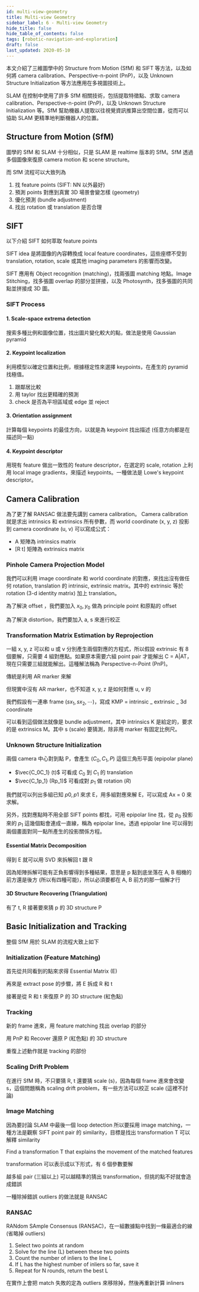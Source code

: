 ```yaml
---
id: multi-view-geometry
title: Multi-view Geometry
sidebar_label: 6 - Multi-view Geometry
hide_title: false
hide_table_of_contents: false
tags: [robotic-navigation-and-exploration]
draft: false
last_updated: 2020-05-10
---
```


本文介紹了三維圖學中的 Structure from Motion (SfM) 和 SIFT 等方法，以及如何將 camera calibration、Perspective-n-point (PnP)，以及 Unknown Structure Initialization 等方法應用在多視圖技術上。

SLAM 在控制中使用了許多 SfM 相關技術，包括提取特徵點、求取 camera calibration、Perspective-n-point (PnP)，以及 Unknown Structure Initialization 等。SfM 幫助機器人提取以往視覺資訊推算出空間位置，從而可以協助 SLAM 更精準地判斷機器人的位置。

## Structure from Motion (SfM)

圖學的 SfM 和 SLAM 十分相似，只是 SLAM 是 realtime 版本的 SfM。SfM 透過多個圖像來復原 camera motion 和 scene structure。

<fig
  src="/img/learning/robotic-navigation-and-exploration/06-multi-view-geometry/sfm.png"
  caption="SfM"
/>

而 SfM 流程可以大致列為

<fig
  src="/img/learning/robotic-navigation-and-exploration/06-multi-view-geometry/sfm_process.png"
  caption="SfM Process"
/>

1. 找 feature points (SIFT: NN 以外最好)
2. 預測 points 對應到真實 3D 場景會變怎樣 (geometry)
3. 優化預測 (bundle adjustment)
4. 找出 rotation 或 translation 是否合理

## SIFT

以下介紹 SIFT 如何萃取 feature points

<fig
  src="/img/learning/robotic-navigation-and-exploration/06-multi-view-geometry/popular_feature_extractors.png"
  caption="Popular Feature Extractors"
/>

SIFT idea 是將圖像的內容轉換成 local feature coordinates，這些座標不受到 translation, rotation, scale 或其他 imaging parameters 的影響而改變。

<fig
  src="/img/learning/robotic-navigation-and-exploration/06-multi-view-geometry/sift_features.png"
  caption="SIFT Features"
/>

SIFT 應用有 Object recognition (matching)，找兩張圖 matching 地點。Image Stitching，找多張圖 overlap 的部分並拼接，以及 Photosynth，找多張圖的共同點並拼接成 3D 圖。

### SIFT Process

#### 1. Scale-space extrema detection

搜索多種比例和圖像位置，找出圖片變化較大的點，做法是使用 Gaussian pyramid

#### 2. Keypoint localization

利用模型以確定位置和比例，根據穩定性來選擇 keypoints，在產生的 pyramid 找極值。

1. 跟鄰居比較
2. 用 taylor 找出更精確的預測
3. check 是否為平坦區域或 edge 並 reject

<fig
  src="/img/learning/robotic-navigation-and-exploration/06-multi-view-geometry/keypoint_localization.png"
  caption="Keypoint Localization"
/>

#### 3. Orientation assignment

計算每個 keypoints 的最佳方向，以就是為 keypoint 找出描述 (任意方向都是在描述同一點)

#### 4. Keypoint descriptor

用現有 feature 做出一致性的 feature descriptor，在選定的 scale, rotation 上利用 local image gradients，來描述 keypoints。一種做法是 Lowe's keypoint descriptor。

## Camera Calibration

為了更了解 RANSAC 做法要先講到 camera calibration。 Camera calibration 就是求出 intrinsics 和 extrinsics 所有參數，而 world coordinate (x, y, z) 投影到 camera coordinate (u, v) 可以寫成公式：

<fig
  src="/img/learning/robotic-navigation-and-exploration/06-multi-view-geometry/camera_calibration.png"
  caption="Camera Calibration"
/>

- A 矩陣為 intrinsics matrix
- [R t] 矩陣為 extrinsics matrix

### Pinhole Camera Projection Model

我們可以利用 image coordinate 和 world coordinate 的對應，來找出沒有做任何 rotation, translation 的 intrinsic, extrinsic matrix。其中的 extrinsic 等於 rotation (3-d identity matrix) 加上 translation。

<fig
  src="/img/learning/robotic-navigation-and-exploration/06-multi-view-geometry/pinhole_camera_projection_model.png"
  caption="Pinhole Camera Projection Model"
/>

為了解決 offset ，我們要加入 $x_0, y_0$ 做為 principle point 和原點的 offset

<fig
  src="/img/learning/robotic-navigation-and-exploration/06-multi-view-geometry/pinhole_camera_projection_model_offset.png"
  caption="Pinhole Camera Projection Model with Offset"
/>

為了解決 distortion，我們要加入 a, s 來進行校正

<fig
  src="/img/learning/robotic-navigation-and-exploration/06-multi-view-geometry/pinhole_camera_projection_model_distortion.png"
  caption="Pinhole Camera Projection Model with Distortion"
/>

### Transformation Matrix Estimation by Reprojection

一組 x, y, z 可以和 u 或 v 分別產生兩個對應的方程式，所以假設 extrinsic 有 8 個要解，只需要 4 組對應點。如果原本需要六組 point pair 才能解出 C = A|AT，現在只需要三組就能解出。這種解法稱為 Perspective-n-Point (PnP)。

<fig
  src="/img/learning/robotic-navigation-and-exploration/06-multi-view-geometry/pnp.png"
  caption="PnP"
/>

傳統是利用 AR marker 來解

<fig
  src="/img/learning/robotic-navigation-and-exploration/06-multi-view-geometry/pnp_ar.png"
  caption="PnP with AR Marker"
/>

但現實中沒有 AR marker，也不知道 x, y, z 是如何對應 u, v 的

<fig
  src="/img/learning/robotic-navigation-and-exploration/06-multi-view-geometry/pnp_problem.png"
  caption="PnP Problem"
/>

我們假設有一連串 frame ($sx_1, sx_2, \cdots$)，寫成 KMP = intrinsic _ extrinsic _ 3d coordinate

<fig
  src="/img/learning/robotic-navigation-and-exploration/06-multi-view-geometry/pnp_icp.png"
  caption="PnP with ICP"
/>

可以看到這個做法就像是 bundle adjustment，其中 intrinsics K 是給定的，要求的是 extrinsics M。其中 s (scale) 要猜測，除非用 marker 有固定比例尺。

<fig
  src="/img/learning/robotic-navigation-and-exploration/06-multi-view-geometry/pnp_bundle_adjustment.png"
  caption="PnP with Bundle Adjustment"
/>

### Unknown Structure Initialization

<fig
  src="/img/learning/robotic-navigation-and-exploration/06-multi-view-geometry/epipolar_plane.png"
  caption="Epipolar Plane"
/>

兩個 camera 中心對到點 P，會產生 ($C_0, C_1, P$) 這個三角形平面 (epipolar plane)

<fig
  src="/img/learning/robotic-navigation-and-exploration/06-multi-view-geometry/unknown_structure_init.png"
  caption="Unknown Structure Initialization"
/>

- $\vec{C_0C_1} (t)$ 可看成 $C_0$ 到 $C_1$ 的 translation
- $\vec{C_1p_1} (Rp_1)$ 可看成對 $p_1$ 做 rotation ($R$)

我們就可以列出多組已知 $p0, p1$ 來求 E，用多組對應來解 E，可以寫成 Ax = 0 來求解。

<fig
  src="/img/learning/robotic-navigation-and-exploration/06-multi-view-geometry/unkown_structure_init_solve.png"
  caption="Unknown Structure Initialization Solve"
/>

另外，找對應點時不用全部 SIFT points 都找，可用 epipolar line 找，從 $p_0$ 投影來的 $p_1$ 這幾個點會連成一直線，稱為 epipolar line。透過 epipolar line 可以得到兩個畫面對同一點所產生的投影關係方程。

#### Essential Matrix Decomposition

得到 E 就可以用 SVD 來拆解回 t 跟 R

<fig
  src="/img/learning/robotic-navigation-and-exploration/06-multi-view-geometry/essential_matrix_decomposition.png"
  caption="Essential Matrix Decomposition"
/>

因為矩陣拆解可能有正負影響得到多種結果，意思是 p 點到底坐落在 A, B 相機的前方還是後方 (所以有四種可能)，所以必須要都在 A, B 前方的那一個解才行

<fig
  src="/img/learning/robotic-navigation-and-exploration/06-multi-view-geometry/essential_matrix_decomposition2.png"
  caption="Essential Matrix Decomposition"
/>

#### 3D Structure Recovering (Triangulation)

有了 t, R 接著要來猜 p 的 3D structure P

<fig
  src="/img/learning/robotic-navigation-and-exploration/06-multi-view-geometry/triangulation.png"
  caption="Triangulation"
/>

## Basic Initialization and Tracking

整個 SfM 用於 SLAM 的流程大致上如下

<fig
  src="/img/learning/robotic-navigation-and-exploration/06-multi-view-geometry/sfm_slam.png"
  caption="SfM SLAM"
/>

### Initialization (Feature Matching)

首先從共同看到的點來求得 Essential Matrix (E)

<fig
  src="/img/learning/robotic-navigation-and-exploration/06-multi-view-geometry/sfm_slam1.png"
  caption="SfM SLAM Process 1"
/>

再來是 extract pose 的步驟，將 E 拆成 R 和 t

<fig
  src="/img/learning/robotic-navigation-and-exploration/06-multi-view-geometry/sfm_slam2.png"
  caption="SfM SLAM Process 2"
/>

接著是從 R 和 t 來復原 P 的 3D structure (紅色點)

<fig
  src="/img/learning/robotic-navigation-and-exploration/06-multi-view-geometry/sfm_slam3.png"
  caption="SfM SLAM Process 3"
/>

### Tracking

新的 frame 進來，用 feature matching 找出 overlap 的部分

<fig
  src="/img/learning/robotic-navigation-and-exploration/06-multi-view-geometry/sfm_slam4.png"
  caption="SfM SLAM Process 4"
/>

用 PnP 和 Recover 還原 P (紅色點) 的 3D structure

<fig
  src="/img/learning/robotic-navigation-and-exploration/06-multi-view-geometry/sfm_slam5.png"
  caption="SfM SLAM Process 5"
/>

<fig
  src="/img/learning/robotic-navigation-and-exploration/06-multi-view-geometry/sfm_slam6.png"
  caption="SfM SLAM Process 6"
/>

重復上述動作就是 tracking 的部份

### Scaling Drift Problem

在進行 SfM 時，不只要猜 R, t 還要猜 scale (s)，因為每個 frame 進來會改變 s，這個問題稱為 scaling drift problem，有一些方法可以校正 scale (這裡不討論)

### Image Matching

因為要討論 SLAM 中最後一個 loop detection 所以要採用 image matching，一種方法是觀察 SIFT point pair 的 similarity，目標是找出 transformation T 可以解釋 similarity

<fig
  src="/img/learning/robotic-navigation-and-exploration/06-multi-view-geometry/image_matching.png"
  caption="Image Matching"
/>

Find a transformation T that explains the movement of the matched features

transformation 可以表示成以下形式，有 6 個參數要解

<fig
  src="/img/learning/robotic-navigation-and-exploration/06-multi-view-geometry/image_matching_affine_transformation.png"
  caption="Affine Transformation"
/>

越多組 pair (三組以上) 可以越精準的猜出 transformation，但挑的點不好就會造成錯誤

<fig
  src="/img/learning/robotic-navigation-and-exploration/06-multi-view-geometry/image_matching_fitting.png"
  caption="Image Matching Fitting"
/>

一種除掉錯誤 outliers 的做法就是 RANSAC

### RANSAC

RANdom SAmple Consensus (RANSAC)，在一組數據點中找到一條最適合的線 (省略掉 outliers)

<fig
  src="/img/learning/robotic-navigation-and-exploration/06-multi-view-geometry/ransac.png"
  caption="RANSAC"
/>

1. Select two points at random
2. Solve for the line (L) between these two points
3. Count the number of inliers to the line L
4. If L has the highest number of inliers so far, save it
5. Repeat for N rounds, return the best L

<fig
  src="/img/learning/robotic-navigation-and-exploration/06-multi-view-geometry/ransac_outliers.png"
  caption="RANSAC Outliers"
/>

在實作上會把 match 失敗的定為 outliers 來移除掉，然後再重新計算 inliners
